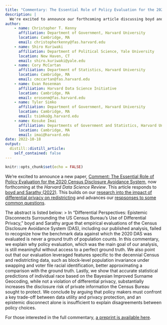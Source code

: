 ```yaml
---
title: "Commentary: The Essential Role of Policy Evaluation for the 2020 Census Disclousre Avoidance System"
description: |
  We're excited to announce our forthcoming article discussing boyd and Sarathy (2022).
author:
    - name: Christopher T. Kenny
      affiliation: Department of Government, Harvard University
      location: Cambridge, MA
      email: christopherkenny@fas.harvard.edu
    - name: Shiro Kuriwaki
      affiliation: Department of Political Science, Yale University
      location: New Haven, CT
      email: shiro.kuriwaki@yale.edu
    - name: Cory McCartan
      affiliation: Department of Statistics, Harvard University
      location: Cambridge, MA
      email: cmccartan@fas.harvard.edu
    - name: Evan Rosenman
      affiliation: Harvard Data Science Initiative
      location: Cambridge, MA
      email: erosenm@fas.harvard.edu
    - name: Tyler Simko
      affiliation: Department of Government, Harvard University
      location: Cambridge, MA
      email: tsimko@g.harvard.edu
    - name: Kosuke Imai
      affiliation: Departments of Government and Statistics, Harvard University
      location: Cambridge, MA
      email: imai@harvard.edu
date: 2022-10-18
output:
  distill::distill_article:
    self_contained: false
---
```



```r
knitr::opts_chunk$set(echo = FALSE)
```

We're excited to announce a new paper, [Comment: The Essential Role of Policy Evaluation for the 2020 Census Disclosure Avoidance System](https://arxiv.org/abs/2210.08383), now forthcoming at the _Harvard Data Science Review_. This article responds to [boyd and Sarathy (2022)](https://hdsr.mitpress.mit.edu/pub/3vj5j6i0/release/1). This builds on our [research into the impact of differential privacy on redistricting](https://www.science.org/doi/10.1126/sciadv.abk3283) and advances our [respsonses to some common questions](https://alarm-redist.org/posts/2021-06-02-das-evaluation-faq/).

The abstract is listed below:
> In “Differential Perspectives: Epistemic Disconnects Surrounding the US Census Bureau’s Use of Differential Privacy,” boyd and Sarathy argue that empirical evaluations of the Census Disclosure Avoidance System (DAS), including our published analysis, failed to recognize how the benchmark data against which the 2020 DAS was evaluated is never a ground truth of population counts. In this commentary, we explain why policy evaluation, which was the main goal of our analysis, is still meaningful without access to a perfect ground truth. We also point out that our evaluation leveraged features specific to the decennial Census and redistricting data, such as block-level population invariance under swapping and voter file racial identification, better approximating a comparison with the ground truth. Lastly, we show that accurate statistical predictions of individual race based on the Bayesian Improved Surname Geocoding, while not a violation of differential privacy, substantially increases the disclosure risk of private information the Census Bureau sought to protect. We conclude by arguing that policy makers must confront a key trade-off between data utility and privacy protection, and an epistemic disconnect alone is insufficient to explain disagreements between policy choices.

For those interested in the full commentary, [a preprint is available here](https://arxiv.org/abs/2210.08383).
